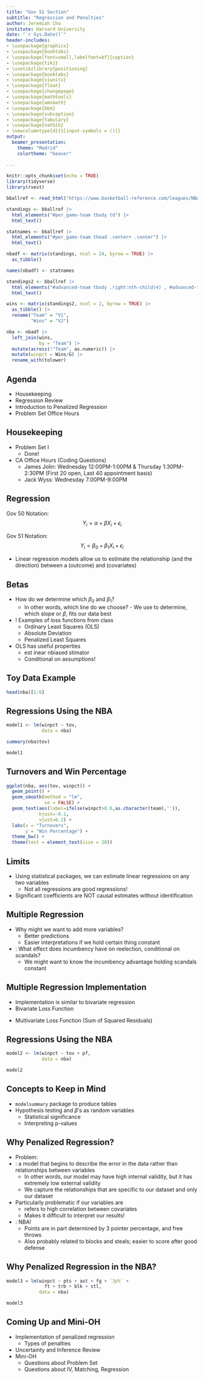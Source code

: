```yaml
---
title: "Gov 51 Section"
subtitle: "Regression and Penalties"
author: Jeremiah Cha
institute: Harvard University
date: "`r Sys.Date()`"
header-includes:
- \usepackage{graphicx} 
- \usepackage{booktabs} 
- \usepackage[font=small,labelfont=bf]{caption}
- \usepackage{tikz}
- \usetikzlibrary{positioning}
- \usepackage{booktabs}
- \usepackage{siunitx}
- \usepackage{float}
- \usepackage{changepage}
- \usepackage{mathtools}
- \usepackage{amsmath}
- \usepackage{bbm}
- \usepackage{subcaption}
- \usepackage{tabulary}
- \usepackage{natbib}
- \newcolumntype{d}{S[input-symbols = ()]}
output: 
  beamer_presentation:
    theme: "Madrid"
    colortheme: "beaver"
  
---
```


```r
knitr::opts_chunk$set(echo = TRUE)
library(tidyverse)
library(rvest)

bballref <- read_html("https://www.basketball-reference.com/leagues/NBA_2024.html")

standings <- bballref |> 
  html_elements("#per_game-team tbody td") |> 
  html_text()

statnames <- bballref |> 
  html_elements("#per_game-team thead .center+ .center") |> 
  html_text()

nbadf <- matrix(standings, ncol = 24, byrow = TRUE) |> 
  as_tibble() 

names(nbadf) <- statnames

standings2 <- bballref |> 
  html_elements("#advanced-team tbody .right:nth-child(4) , #advanced-team tbody th+ .left") |>
  html_text()

wins <- matrix(standings2, ncol = 2, byrow = TRUE) |> 
  as_tibble() |> 
  rename("Team" = "V1",
         "Wins" = "V2")

nba <- nbadf |> 
  left_join(wins, 
            by = "Team") |> 
  mutate(across(!"Team", as.numeric)) |> 
  mutate(winpct = Wins/G) |> 
  rename_with(tolower)
```

## Agenda

- Housekeeping
- Regression Review
- Introduction to Penalized Regression
- Problem Set Office Hours

## Housekeeping

- Problem Set I 
  - Done!
- CA Office Hours (Coding Questions)
  - James Jolin: Wednesday 12:00PM-1:00PM & Thursday 1:30PM-2:30PM (First 20 open, Last 40 appointment basis)
  - Jack Wyss: Wednesday 7:00PM-9:00PM

## Regression 

Gov 50 Notation: 
$$Y_i = \alpha + \beta X_i + \epsilon_i$$

Gov 51 Notation: 
$$Y_i = \beta_0 + \beta_1 X_i + \epsilon_i$$

- Linear regression models allow us to estimate the relationship (and the direction) between a \textbf{dependent variable} (outcome) and \textbf{independent variables} (covariates)

## Betas

- How do we determine which $\beta_0$ and $\beta_1$?
  - In other words, which line do we choose? 
\pause - We use \textbf{loss functions} to determine, which slope or $\beta$, fits our data best 
- \textbf{Loss Functions}! Examples of loss functions from class
  - Ordinary Least Squares (OLS)
  - Absolute Deviation
  - Penalized Least Squares
- OLS has useful properties 
  - \textbf{B}est \textbf{L}inear \textbf{U}nbiased \textbf{E}stimator
  - Conditional on assumptions! 

## Toy Data Example

```r
head(nba)[1:6]
```


## Regressions Using the NBA  

```r
model1 <- lm(winpct ~ tov, 
             data = nba)

summary(nba$tov)

model1
```



## Turnovers and Win Percentage

```r
ggplot(nba, aes(tov, winpct)) + 
  geom_point() + 
  geom_smooth(method = "lm",
              se = FALSE) + 
  geom_text(aes(label=ifelse(winpct>0.6,as.character(team),'')),
            hjust=-0.1,
            vjust=0.2) + 
  labs(x = "Turnovers",
       y = "Win Percentage") + 
  theme_bw() + 
  theme(text = element_text(size = 20))
```


## Limits 

- Using statistical packages, we can estimate linear regressions on any two variables
  - Not all regressions are good regressions! 
- Significant coefficients are NOT causal estimates without identification 

## Multiple Regression

- Why might we want to add more variables? 
  - Better predictions
  - Easier interpretations if we hold certain thing constant 
- \textbf{Example}: What effect does incumbency have on reelection, conditional on scandals? 
  - We might want to know the incumbency advantage holding scandals constant 
  
## Multiple Regression Implementation 

- Implementation is similar to bivariate regression 
- Bivariate Loss Function

\begin{equation}
\begin{aligned}
\widehat \beta_1 &= \text{argmin}\sum_{i=1}^{N} (Y_i - \widehat Y_i)^2\\
&= \text{argmin}\sum_{i=1}^{N} (Y_i - (\beta_0 + \beta_1 X_i))^2\\
\end{aligned}
\end{equation}

- Multivariate Loss Function (Sum of Squared Residuals)

\begin{equation}
\begin{aligned}
\widehat \beta_1 &= \text{argmin}\sum_{i=1}^{N} (Y_i - \widehat Y_i)^2\\
&= \text{argmin}\sum_{i=1}^{N} (Y_i - (\beta_0 + \beta_1 X_1 + \beta_2 X_2))^2\\
\end{aligned}
\end{equation}

## Regressions Using the NBA  

```r
model2 <- lm(winpct ~ tov + pf, 
             data = nba)

model2
```


## Concepts to Keep in Mind

- `modelsummary` package to produce tables 
- Hypothesis testing and $\beta$'s as random variables 
  - Statistical significance
  - Interpreting p-values


## Why Penalized Regression? 

- Problem: \textbf{overfitting}
- \textbf{Overfitting}: a model that begins to describe the error in the data rather than relationships between variables 
  - In other words, our model may have high internal validity, but it has extremely low external validity 
  - We capture the relationships that are specific to our dataset and only our dataset
- Particularly problematic if our variables are \textbf{collinear}
  - \textbf{Collinearity} refers to high correlation between covariates 
  - Makes it difficult to interpret our results!
- \textbf{Example}: NBA!
  - Points are in part determined by 3 pointer percentage, and free throws 
  - Also probably related to blocks and steals; easier to score after good defense 

## Why Penalized Regression in the NBA? 

```r
model3 = lm(winpct ~ pts + ast + fg + `3p%` + 
              ft + trb + blk + stl, 
            data = nba)

model3
```


## Coming Up and Mini-OH

- Implementation of penalized regression 
  - Types of penalties
- Uncertainty and Inference Review 
- Mini-OH 
  - Questions about Problem Set
  - Questions about IV, Matching, Regression


